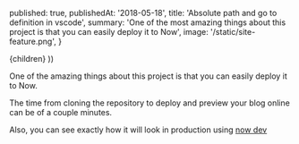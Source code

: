 
  published: true,
  publishedAt: '2018-05-18',
  title: 'Absolute path and go to definition in vscode',
  summary:
    'One of the most amazing things about this project is that you can easily deploy it to Now',
  image: '/static/site-feature.png',
}

  <BlogPost path={router.pathname} meta={meta}>
    {children}
  </BlogPost>
))

One of the amazing things about this project is that you can easily deploy it to Now.

The time from cloning the repository to deploy and preview your blog online can be of a couple minutes.

Also, you can see exactly how it will look in production using [now dev](https://zeit.co/blog/now-dev)
